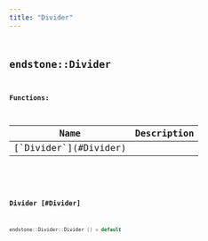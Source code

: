 ```yaml
---
title: "Divider"
---
```


## <code className="doc-symbol doc-symbol-class"/> endstone::Divider

















**Functions:**

<table>
<thead>
   <tr>
      <th>Name</th>
      <th>Description</th>
   </tr>
</thead>
<tbody>
<tr key="classendstone_1_1_divider_1a8a5122832b87ae7c59cb6786e9d3c8d1">
    <td>[`Divider`](#Divider)</td>
    <td></td>
</tr>
</tbody>
</table>

### <code className="doc-symbol doc-symbol-function"/> Divider [#Divider]

```cpp
endstone::Divider::Divider () = default
```

